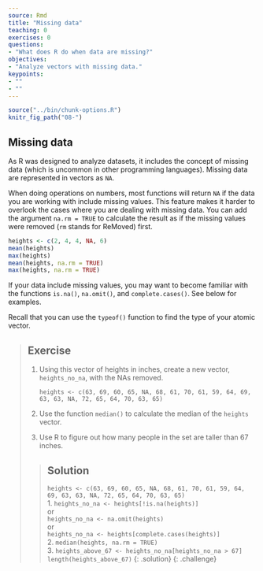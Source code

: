 ```yaml
---
source: Rmd
title: "Missing data"
teaching: 0
exercises: 0
questions:
- "What does R do when data are missing?"
objectives:
- "Analyze vectors with missing data."
keypoints:
- ""
- ""
---
```


```r
source("../bin/chunk-options.R")
knitr_fig_path("08-")
```

## Missing data

As R was designed to analyze datasets, it includes the concept of missing data
(which is uncommon in other programming languages). Missing data are represented
in vectors as `NA`.

When doing operations on numbers, most functions will return `NA` if the data
you are working with include missing values. This feature
makes it harder to overlook the cases where you are dealing with missing data.
You can add the argument `na.rm = TRUE` to calculate the result as if the missing
values were removed (`rm` stands for ReMoved) first.

```r
heights <- c(2, 4, 4, NA, 6)
mean(heights)
max(heights)
mean(heights, na.rm = TRUE)
max(heights, na.rm = TRUE)
```

If your data include missing values, you may want to become familiar with the
functions `is.na()`, `na.omit()`, and `complete.cases()`. See below for
examples.


Recall that you can use the `typeof()` function to find the type of your atomic vector.

> ## Exercise
>
> 1. Using this vector of heights in inches, create a new vector, `heights_no_na`, with the NAs removed.  
>
>     `heights <- c(63, 69, 60, 65, NA, 68, 61, 70, 61, 59, 64, 69, 63, 63, NA, 72, 65, 64, 70, 63, 65)`  
>    
> 2. Use the function `median()` to calculate the median of the `heights` vector.  
>
> 3. Use R to figure out how many people in the set are taller than 67 inches.  
>
> > ## Solution
> > `heights <- c(63, 69, 60, 65, NA, 68, 61, 70, 61, 59, 64, 69, 63, 63, NA, 72, 65, 64, 70, 63, 65)`  
> >  1. `heights_no_na <- heights[!is.na(heights)]`  
> >  or  
> >  `heights_no_na <- na.omit(heights)`  
> >  or  
> >  `heights_no_na <- heights[complete.cases(heights)]`  
> >  2. `median(heights, na.rm = TRUE)`  
> >  3. `heights_above_67 <- heights_no_na[heights_no_na > 67]`  
> >  `length(heights_above_67)`
> {: .solution}
{: .challenge}
